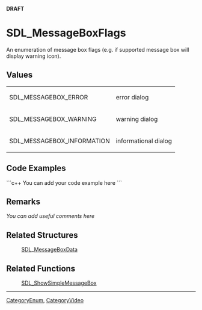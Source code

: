 <!-- pragma section-numbers off -->
<!-- pragma camelcase off -->
'''DRAFT'''

<!-- #*^*^*^*^*See http://wiki.libsdl.org/moin.cgi/SGEnumerations for details on editing this page*^*^*^*^* -->


= SDL_MessageBoxFlags =
An enumeration of message box flags (e.g. if supported message box will display warning icon).




== Values ==
{|
| SDL_MESSAGEBOX_ERROR       
| error dialog 
|-
| SDL_MESSAGEBOX_WARNING     
| warning dialog 
|-
| SDL_MESSAGEBOX_INFORMATION 
| informational dialog 
|}

<!-- #Fill in the above table per the Style Guide, then delete this comment. -->


== Code Examples ==
```c++
You can add your code example here
```

<!-- #Leave this section as-is unless you have a code example to put in.  In that case, replace You can add your code example here with your code example following the Style Guide instructions.  Leave the rest of the markup alone and delete this comment. -->


== Remarks ==
''You can add useful comments here''

<!-- #Leave this section as-is unless you have a remark to put in.  In that case, replace ''You can add useful comments here'' with your remark(s) following the Style Guide instructions.  Leave the rest of the markup alone and delete this comment. -->


== Related Structures ==
:[[SDL_MessageBoxData]]
<!-- #Remove this section if empty -->

== Related Functions ==
:[[SDL_ShowSimpleMessageBox]]
<!-- #Remove this section if empty -->

----
[[CategoryEnum]], [[CategoryVideo]]
<!-- #See the Style Guide for instructions on editing the footer. -->
